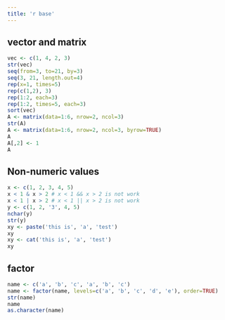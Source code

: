```yaml
---
title: 'r base'
---
```


## vector and matrix
```r
vec <- c(1, 4, 2, 3)
str(vec)
seq(from=3, to=21, by=3)
seq(3, 21, length.out=4)
rep(x=1, times=5)
rep(c(1,2), 3)
rep(1:2, each=3)
rep(1:2, times=5, each=3)
sort(vec)
A <- matrix(data=1:6, nrow=2, ncol=3)
str(A)
A <- matrix(data=1:6, nrow=2, ncol=3, byrow=TRUE)
A
A[,2] <- 1
A
```

## Non-numeric values

```r
x <- c(1, 2, 3, 4, 5)
x < 1 & x > 2 # x < 1 && x > 2 is not work
x < 1 | x > 2 # x < 1 || x > 2 is not work
y <- c(1, 2, '3', 4, 5)
nchar(y)
str(y)
xy <- paste('this is', 'a', 'test')
xy
xy <- cat('this is', 'a', 'test')
xy
```

## factor

```r
name <- c('a', 'b', 'c', 'a', 'b', 'c')
name <- factor(name, levels=c('a', 'b', 'c', 'd', 'e'), order=TRUE)
str(name)
name
as.character(name)
```
